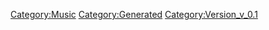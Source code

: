 {{Music
 |Name=HOLY LONELY LIGHT [Duet Version]
 |ID=45
 |Cov=43
 |Cd=4
 |Nam=43
 |Div=43
 |Ma=1
 |SerieId=3
 |SerieLogoId=3
 |WavId=43
 |VariationId=0
 |Dsc=43
 |Strt=10
 |ValkyrieBattle=1
 |ValkyrieIntro=1
 |ValkyrieIntroSky=1
 |DivaSolo=1
 |DivaMulti=2
 |Exp=1
 |OfficialName=HOLY LONELY LIGHT [Duet Version]
 |VocalName=Fire Bomber
 |Description=作品：マクロス7<br /><br />歌手：Fire Bomber<br /><br />作詞：K.INOJO<br />作曲：須藤英樹
 |StoryTitle=「あたしの歌をどうしてもバサラに届けたいの！」
 |StoryDesc=戦闘の影響か、突然声が出なくなってしまい、<br />一切歌うことができなくなってしまったバサラ。<br /><br />そんな状況で強大なプロトデビルンの襲撃が発生し、<br />船団は窮地に陥ってしまう。そんななか、必死に<br />歌おうとするバサラのためにミレーヌは奮闘する。
 |BuyURL=https://recochoku.jp/song/S22001145/single?ds=34295745
 |BannerId=2
 |AnmStoreURL=https://anime.dmkt-sp.jp/animestore/ci_pc?workId=20597
}}
[[Category:Music]]
[[Category:Generated]]
[[Category:Version_v_0.1]]

